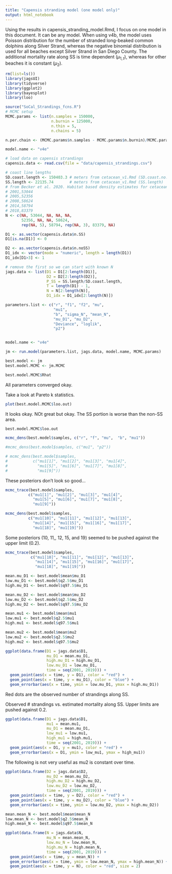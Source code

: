 ```yaml
---
title: "Capensis stranding model (one model only)"
output: html_notebook
---
```


Using the results in capensis_stranding_model.Rmd, I focus on one model in this document. It can be any model. When using v4b, the model uses Poisson distribution for the number of stranded long-beaked common dolphins along Silver Strand, whereas the negative binomial distribution is used for all beaches except Silver Strand in San Diego County. The additional mortality rate along SS is time dependent ($\mu_{1,t}$), whereas for other beaches it is constant ($\mu_2$).


```r
rm(list=ls())
library(jagsUI)
library(tidyverse)
library(ggplot2)
library(bayesplot)
library(loo)

source("SoCal_Strandings_fcns.R")
# MCMC setup
MCMC.params <- list(n.samples = 150000,
                    n.burnin = 125000,
                    n.thin = 5,
                    n.chains = 5)

n.per.chain <- (MCMC.params$n.samples - MCMC.params$n.burnin)/MCMC.params$n.thin

model.name <- "v4e"

# load data on capensis strandings
capensis.data <- read.csv(file = "data/capensis_strandings.csv")

# coast line lengths
SD.coast.length <- 150403.3 # meters from cetacean_v1.Rmd (SD.coast.no.MB.SDB.length)
SS.length <- 22135.74       # meters from cetacean_v1.Rmd (SS.length)
# from Becker et al. 2020. Habitat based density estimates for cetaceans in CA current ecosystem.
# 2001,53044
# 2005,52356
# 2008,58624
# 2014,58794
# 2018,83379
N <- c(NA, 53044, NA, NA, NA,
       52356, NA, NA, 58624,
       rep(NA, 5), 58794, rep(NA, 3), 83379, NA)

D1 <- as.vector(capensis.data$n.SS)
D1[is.na(D1)] <- 0

D2 <- as.vector(capensis.data$n.noSS)
D1_idx <- vector(mode = "numeric", length = length(D1))
D1_idx[D1>3] <- 1

# remove the first so we can start with known N
jags.data <- list(D1 = D1[2:length(D1)],
                  D2 = D2[2:length(D2)],
                  P_SS = SS.length/SD.coast.length,
                  T = length(D1) - 1,
                  N = N[2:length(N)],
                  D1_idx = D1_idx[2:length(N)])

parameters.list <- c("r", "f1", "f2", "mu", 
                     "mu1",  
                     "b", "sigma_N", "mean_N",
                     "mu_D1", "mu_D2", 
                     "Deviance", "loglik",
                     "p2")


model.name <- "v4e"

jm <- run.model(parameters.list, jags.data, model.name, MCMC.params)


```



```r
best.model <- jm
best.model.MCMC <- jm.MCMC

best.model.MCMC$Rhat
```

All parameters converged okay.

Take a look at Pareto k statistics.

```r
plot(best.model.MCMC$loo.out)

```

It looks okay. NOt great but okay. The SS portion is worse than the non-SS area.

```r
best.model.MCMC$loo.out
```


```r
mcmc_dens(best.model$samples, c("r", "f", "mu",  "b", "mu1"))
```


```r
#mcmc_dens(best.model$samples, c("mu1", "p2"))
```



```r
# mcmc_dens(best.model$samples, 
#           c("mu1[1]", "mu1[2]", "mu1[3]", "mu1[4]",
#             "mu1[5]", "mu1[6]", "mu1[7]", "mu1[8]",
#             "mu1[9]"))
```

These posteriors don't look so good...


```r
mcmc_trace(best.model$samples, 
          c("mu1[1]", "mu1[2]", "mu1[3]", "mu1[4]",
            "mu1[5]", "mu1[6]", "mu1[7]", "mu1[8]",
            "mu1[9]"))
```

```r
mcmc_dens(best.model$samples, 
          c("mu1[10]", "mu1[11]", "mu1[12]", "mu1[13]",
            "mu1[14]", "mu1[15]", "mu1[16]", "mu1[17]",
            "mu1[18]", "mu1[19]"))
```

Some posteriors (10, 11,, 12, 15, and 19) seemed to be pushed against the upper limit (0.2). 

```r
mcmc_trace(best.model$samples, 
           c("mu1[10]", "mu1[11]", "mu1[12]", "mu1[13]",
             "mu1[14]", "mu1[15]", "mu1[16]", "mu1[17]",
             "mu1[18]", "mu1[19]"))
```



```r

mean.mu_D1 <- best.model$mean$mu_D1
low.mu_D1 <- best.model$q2.5$mu_D1
high.mu_D1 <- best.model$q97.5$mu_D1

mean.mu_D2 <- best.model$mean$mu_D2
low.mu_D2 <- best.model$q2.5$mu_D2
high.mu_D2 <- best.model$q97.5$mu_D2

mean.mu1 <- best.model$mean$mu1
low.mu1 <- best.model$q2.5$mu1
high.mu1 <- best.model$q97.5$mu1

mean.mu2 <- best.model$mean$mu2
low.mu2 <- best.model$q2.5$mu2
high.mu2 <- best.model$q97.5$mu2

ggplot(data.frame(D1 = jags.data$D1, 
                  mu_D1 = mean.mu_D1,
                  high.mu_D1 = high.mu_D1,
                  low.mu_D1 = low.mu_D1,
                  time = seq(2001, 2019))) +
  geom_point(aes(x = time, y = D1), color = "red") +
  geom_point(aes(x = time, y = mu_D1), color = "blue") +
  geom_errorbar(aes(x = time, ymin = low.mu_D1, ymax = high.mu_D1))

```

Red dots are the observed number of strandings along SS.


Observed # strandings vs. estimated mortality along SS. Upper limits are pushed against 0.2. 

```r
ggplot(data.frame(D1 = jags.data$D1, 
                  mu1 = mean.mu1, 
                  mu_D1 = mean.mu_D1, 
                  low_mu1 = low.mu1,
                  high_mu1 = high.mu1,
                  time = seq(2001, 2019))) +
  geom_point(aes(x = D1, y = mu1), color = "red") +
  geom_errorbar(aes(x = D1, ymin = low_mu1, ymax = high_mu1))


```

The following is not very useful as mu2 is constant over time. 

<!-- ```{r} -->
<!-- ggplot(data.frame(D2 = jags.data$D2,  -->
<!--                   mu2 = mean.mu2,  -->
<!--                   mu_D2 = mean.mu_D2,  -->
<!--                   low_mu2 = low.mu2, -->
<!--                   high_mu2 = high.mu2, -->
<!--                   time = seq(2001, 2019))) + -->
<!--   geom_point(aes(x = D2, y = mu2), color = "red") + -->
<!--   geom_errorbar(aes(x = D2, ymin = low_mu2, ymax = high_mu2)) -->

<!-- ``` -->


```r

ggplot(data.frame(D2 = jags.data$D2, 
                  mu_D2 = mean.mu_D2,
                  high.mu_D2 = high.mu_D2,
                  low.mu_D2 = low.mu_D2,
                  time = seq(2001, 2019))) +
  geom_point(aes(x = time, y = D2), color = "red") +
  geom_point(aes(x = time, y = mu_D2), color = "blue") +
  geom_errorbar(aes(x = time, ymin = low.mu_D2, ymax = high.mu_D2))

```

```r
mean.mean_N <- best.model$mean$mean_N
low.mean_N <- best.model$q2.5$mean_N
high.mean_N <- best.model$q97.5$mean_N

ggplot(data.frame(N = jags.data$N, 
                  mu_N = mean.mean_N, 
                  low.mu_N = low.mean_N,
                  high.mu_N = high.mean_N,
                  time = seq(2001, 2019))) +
  geom_point(aes(x = time, y = mean_N)) +
  geom_errorbar(aes(x = time, ymin = low.mean_N, ymax = high.mean_N)) + 
  geom_point(aes(x = time, y = N), color = "red", size = 2)

```
